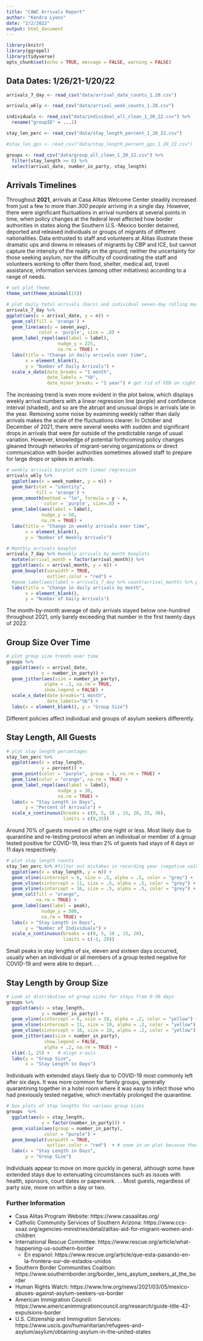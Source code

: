 ```yaml
---
title: "CAWC Arrivals Report"
author: "Kendra Lyons"
date: "2/2/2022"
output: html_document
---
```


```r
library(knitr)
library(ggrepel)
library(tidyverse)
opts_chunk$set(echo = TRUE, message = FALSE, warning = FALSE)
```

## Data Dates: 1/26/21-1/20/22

```r

arrivals_7_day <- read_csv("data/arrival_date_counts_1.20.csv")

arrivals_wkly <- read_csv("data/arrival_week_counts_1.20.csv")

individuals <- read_csv("data/individual_all_clean_1_20_22.csv") %>% 
  rename("groupID" = ...1)

stay_len_perc <- read_csv("data/stay_length_percent_1_20_22.csv")

#stay_len_gps <- read_csv("data/stay_length_percent_gps_1_20_22.csv")

groups <- read_csv("data/group_all_clean_1_20_22.csv") %>%
  filter(stay_length >= 0) %>%
  select(arrival_date, number_in_party, stay_length)


```

## Arrivals Timelines

Throughout **2021**, arrivals at Casa Alitas Welcome Center steadily increased from 
just a few to more than _300 people_ arriving in a single day. However, there were 
significant fluctuations in arrival numbers at several points in time, when policy 
changes at the federal level affected how border authorities in states along the 
Southern U.S.-Mexico border detained, deported and released individuals or groups 
of migrants of different nationalities. Data entrusted to staff and volunteers at 
Alitas illustrate these dramatic ups and downs in releases of migrants by CBP and 
ICE, but cannot capture the intensity of the reality on the ground; neither the 
uncertainty for those seeking asylum, nor the difficulty of coordinating the staff 
and volunteers working to offer them food, shelter, medical aid, travel assistance, 
information services (among other initiatives) according to a range of needs. 

```r
# set plot theme
theme_set(theme_minimal(15))

# plot daily total arrivals (bars) and individual seven-day rolling mean (line)
arrivals_7_day %>%
ggplot(aes(x = arrival_date, y = n)) +
  geom_col(fill = 'orange') +
  geom_line(aes(y = seven_avg), 
            color = 'purple', size = .8) +
  geom_label_repel(aes(label = label),
                   nudge_y = 225,
                   na.rm = TRUE) +
  labs(title = "Change in daily arrivals over time",
       x = element_blank(), 
       y = "Number of Daily Arrivals") +
  scale_x_date(date_breaks = "1 month", 
               date_labels = "%b",
               date_minor_breaks = "1 year") # get rid of FEB on right
```

The increasing trend is even more evident in the plot below, which displays weekly 
arrival numbers with a linear regression line (purple) and confidence interval 
(shaded), and so are the abrupt and unusual drops in arrivals late in the year. 
Removing some noise by examining weekly rather than daily arrivals makes the scale 
of the fluctuations clearer. In October and December of 2021, there were several 
weeks with sudden and significant drops in arrivals that were _far_ outside of the 
predictable range of usual variation. However, knowledge of potential forthcoming 
policy changes gleaned through networks of migrant-serving organizations or direct 
communication with border authorities sometimes allowed staff to prepare for large 
drops or spikes in arrivals. 

```r
# weekly arrivals barplot with linear regression
arrivals_wkly %>%
  ggplot(aes(x = week_number, y = n)) +
  geom_bar(stat = "identity", 
           fill = 'orange') +
  geom_smooth(method = "lm", formula = y ~ x, 
              color = 'purple', size=.8) +
  geom_label(aes(label = label),
             nudge_y = 50,
             na.rm = TRUE) +
  labs(title = "Change in weekly arrivals over time", 
       x = element_blank(),
       y = "Number of Weekly Arrivals")
```


```r
# Monthly arrivals boxplot
arrivals_7_day %>% #weekly arrivals by month boxplots
  mutate(arrival_month = factor(arrival_month)) %>%
  ggplot(aes(x = arrival_month, y = n)) +
  geom_boxplot(varwidth = TRUE, 
               outlier.color = "red") +
  #geom_label(aes(label = arrivals_7_day %>% count(arrival_month) %>% pull(mean(n)))) +
  labs(title = "Change in daily arrivals by month", 
       x = element_blank(), 
       y = "Number of Daily Arrivals") 
```

The month-by-month average of daily arrivals stayed below one-hundred throughout 
2021, only barely exceeding that number in the first twenty days of 2022. 

## Group Size Over Time

```r
# plot group size trends over time
groups %>% 
  ggplot(aes(x = arrival_date, 
             y = number_in_party)) +
  geom_jitter(aes(size = number_in_party), 
              alpha = .1, na.rm = TRUE, 
              show.legend = FALSE) +
  scale_x_date(date_breaks="1 month", 
               date_labels="%b") +
  labs(x = element_blank(), y = "Group Size") 

```

Different policies affect individual and groups of asylum seekers differently. 


## Stay Length, All Guests

```r
# plot stay length percentages
stay_len_perc %>%
  ggplot(aes(x = stay_length, 
             y = percent)) +
  geom_point(color = "purple", group = 1, na.rm = TRUE) +
  geom_line(color = "orange", na.rm = TRUE) +
  geom_label_repel(aes(label = label), 
                   nudge_y = 30,
                   na.rm = TRUE) + 
  labs(x = "Stay Length in Days", 
       y = "Percent of Arrivals") +
  scale_x_continuous(breaks = c(0, 5, 10 , 15, 20, 25, 30), 
                     limits = c(0,35))
```

Around 70% of guests moved on after one night or less. Most likely due to quarantine 
and re-testing protocol when an individual or member of a group tested positive for 
COVID-19, less than 2% of guests had stays of 6 days or 11 days respectively. 

```r
# plot stay length counts
stay_len_perc %>% #filter out mistakes in recording year (negative values)
  ggplot(aes(x = stay_length, y = n)) +
  geom_vline(xintercept = 6, size = .5, alpha = .5, color = "grey") +
  geom_vline(xintercept = 11, size = .5, alpha = .5, color = "grey") +
  geom_vline(xintercept = 16, size = .5, alpha = .5, color = "grey") +
  geom_col(fill = "orange", 
           na.rm = TRUE) +
  geom_label(aes(label = peak),
             nudge_y = 500,
             na.rm = TRUE) +
  labs(x = "Stay Length in Days", 
       y = "Number of Individuals") +
  scale_x_continuous(breaks = c(0, 5, 10 , 15, 20), 
                     limits = c(-1, 20))
```

Small peaks in stay lengths of six, eleven and sixteen days occurred, usually when 
an individual or all members of a group tested negative for COVID-19 and were able 
to depart. . . 

## Stay Length by Group Size

```r
# Look at distribution of group sizes for stays from 0-30 days
groups %>% 
  ggplot(aes(x = stay_length, 
             y = number_in_party)) +
  geom_vline(xintercept = 6, size = 10, alpha = .2, color = "yellow") +
  geom_vline(xintercept = 11, size = 10, alpha = .2, color = "yellow") +
  geom_vline(xintercept = 16, size = 10, alpha = .2, color = "yellow") +
  geom_jitter(aes(size = number_in_party), 
              show.legend = FALSE, 
              alpha = .2, na.rm = TRUE) +
  xlim(-1, 25) +   # align x-axis
  labs(y = "Group Size", 
       x = "Stay Length in Days")
```

Individuals with extended stays likely due to COVID-19 most commonly left after 
six days. It was more common for family groups, generally quarantining together 
in a hotel room where it was easy to infect those who had previously tested 
negative, which inevitably prolonged the quarantine. 

```r
# box plots of stay lengths for various group sizes
groups  %>% 
  ggplot(aes(x = stay_length, 
             y = factor(number_in_party))) +
  geom_violin(aes(group = number_in_party), 
              color = "purple") +
  geom_boxplot(varwidth = TRUE, 
               outlier.color = "red")  + # zoom in on plot because there are a few distant outliers
  labs(x = "Stay Length in Days",
       y = "Group Size") 

```

Individuals appear to move on more quickly in general, although some have extended 
stays due to extenuating circumstances such as issues with health, sponsors, court
dates or paperwork. . . Most guests, regardless of party size, move on within a day or two.



### Further Information

- Casa Alitas Program Website: https://www.casaalitas.org/
- Catholic Community Services of Southern Arizona: https://www.ccs-soaz.org/agencies-ministries/detail/alitas-aid-for-migrant-women-and-children
- International Rescue Committee: https://www.rescue.org/article/what-happening-us-southern-border
  - En espanol: https://www.rescue.org/article/que-esta-pasando-en-la-frontera-sur-de-estados-unidos
- Southern Border Communities Coalition: https://www.southernborder.org/border_lens_asylum_seekers_at_the_border
- Human Rights Watch: https://www.hrw.org/news/2021/03/05/mexico-abuses-against-asylum-seekers-us-border
- American Immigration Council: https://www.americanimmigrationcouncil.org/research/guide-title-42-expulsions-border
- U.S. Citizenship and Immigration Services: https://www.uscis.gov/humanitarian/refugees-and-asylum/asylum/obtaining-asylum-in-the-united-states